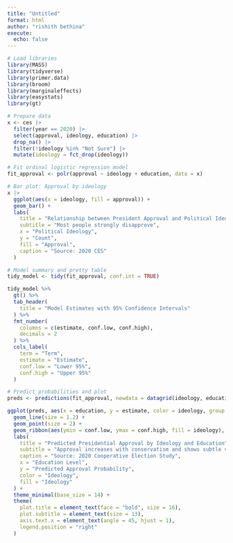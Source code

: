 ```yaml
---
title: "Untitled"
format: html
author: "rishith bethina"
execute: 
  echo: false
---
```




```r
# Load libraries
library(MASS)
library(tidyverse)
library(primer.data)
library(broom)
library(marginaleffects)
library(easystats)
library(gt)

# Prepare data
x <- ces |>
  filter(year == 2020) |>
  select(approval, ideology, education) |>
  drop_na() |> 
  filter(!ideology %in% "Not Sure") |> 
  mutate(ideology = fct_drop(ideology))

# Fit ordinal logistic regression model
fit_approval <- polr(approval ~ ideology + education, data = x)

# Bar plot: Approval by ideology
x |>
  ggplot(aes(x = ideology, fill = approval)) +
  geom_bar() +
  labs(
    title = "Relationship between President Approval and Political Ideology",
    subtitle = "Most people strongly disapprove",
    x = "Political Ideology",
    y = "Count",
    fill = "Approval",
    caption = "Source: 2020 CES"
  )

# Model summary and pretty table
tidy_model <- tidy(fit_approval, conf.int = TRUE)

tidy_model %>%
  gt() %>%
  tab_header(
    title = "Model Estimates with 95% Confidence Intervals"
  ) %>%
  fmt_number(
    columns = c(estimate, conf.low, conf.high),
    decimals = 2
  ) %>%
  cols_label(
    term = "Term",
    estimate = "Estimate",
    conf.low = "Lower 95%",
    conf.high = "Upper 95%"
  )

# Predict probabilities and plot
preds <- predictions(fit_approval, newdata = datagrid(ideology, education))

ggplot(preds, aes(x = education, y = estimate, color = ideology, group = ideology)) +
  geom_line(size = 1.2) +
  geom_point(size = 2) +
  geom_ribbon(aes(ymin = conf.low, ymax = conf.high, fill = ideology), alpha = 0.15, color = NA) +
  labs(
    title = "Predicted Presidential Approval by Ideology and Education",
    subtitle = "Approval increases with conservatism and shows subtle variation across education levels",
    caption = "Source: 2020 Cooperative Election Study",
    x = "Education Level",
    y = "Predicted Approval Probability",
    color = "Ideology",
    fill = "Ideology"
  ) +
  theme_minimal(base_size = 14) +
  theme(
    plot.title = element_text(face = "bold", size = 16),
    plot.subtitle = element_text(size = 13),
    axis.text.x = element_text(angle = 45, hjust = 1),
    legend.position = "right"
  )
```
